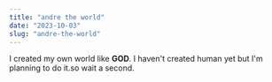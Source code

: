 ```yaml
---
title: "andre the world"
date: "2023-10-03"
slug: "andre-the-world"
---
```


I created my own world like **GOD**.
I haven't created human yet but I'm planning to do it.so wait a second.